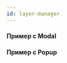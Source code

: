 ```yaml
---
id: layer-manager
---
```




#### Пример с Modal

<Example
    component={ComplexModal}
    source={ComplexModalSource}
/>

#### Пример с Popup

<Example
    component={ComplexPopup}
    source={ComplexPopupSource}
/>
